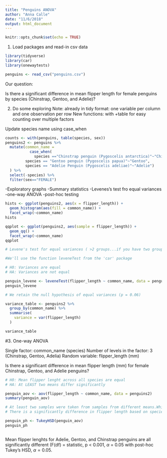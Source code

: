 ```yaml
---
title: "Penguins ANOVA"
author: "Anna Calle"
date: "11/6/2018"
output: html_document
---
```


```r
knitr::opts_chunk$set(echo = TRUE)
```

1. Load packages and read-in csv data

```r
library(tidyverse)
library(car)
library(onewaytests)

penguins <- read_csv("penguins.csv")


```


Our question:

Is there a significant difference in mean flipper length for female penguins by species (Chinstrap, Gentoo, and Adelie)?

2. Do some exploring
Note: already in tidy format: one variable per column and one observation per row
New functions: with +table for easy counting over multiple factors

Update species name using case_when

```r
counts <- with(penguins, table(species, sex))
penguins2 <- penguins %>%
  mutate(common_name =
           case_when(
             species =="Chinstrap penguin (Pygoscelis antarctica)"~"Chinstrap",
         species == "Gentoo penguin (Pygoscelis papua)"~"Gentoo",
         species == "Adelie Penguin (Pygoscelis adeliae)"~"Adelie")
  ) %>% 
  select(-species) %>% 
  filter(sex=="FEMALE")

```

-Exploratory graphs
-Summary statistics
-Levenes's test fro equal variances
-one-way ANOVA
-post-hoc testing

```r
hists <- ggplot(penguins2, aes(x = flipper_length)) +
  geom_histogram(aes(fill = common_name)) +
  facet_wrap(~common_name)
hists

qqplot <- ggplot(penguins2, aes(sample = flipper_length)) +
  geom_qq() +
  facet_wrap(~common_name)
qqplot

# Levene's test for equal variances ( >2 groups...if you have two groups , use the F-test for equal variances)

#We'll use the function leveneTest from the 'car' package

# H0: Variances are equal
# HA: Variances are not equal

penguin_levene <- leveneTest(flipper_length ~ common_name, data = penguins2)
penguin_levene

# We retain the null hypothesis of equal variances (p = 0.06)

variance_table <- penguins2 %>% 
  group_by(common_name) %>% 
  summarise(
    variance = var(flipper_length)
  )

variance_table

```

#3. One-way ANOVA

Single factor: common_name (species)
Number of levels in the factor: 3 (Chinstrap, Gentoo, Adelia)
Random variable: flipper_length (mm)

Is there a significant difference in mean flipper length (mm) for female Chinstrap, Gentoo, and Adelie penguins?

```r
# H0: Mean flipper lenght across all species are equal
# HA: At LEAST two means differ significantly

penguin_aov <- aov(flipper_length ~ common_name, data = penguins2)
summary(penguin_aov)

# At least two samples were taken from samples from different means.Which ones are different? All three are different from each other? Or something else?
# There is a significantly difference in flipper length based on species.

penguin_ph <- TukeyHSD(penguin_aov)
penguin_ph



```


Mean flipper lenghts for Adelie, Gentoo, and Chinstrap penguins are all significantly different (F(df) = statistic, p < 0.001, $\alpha$ = 0.05 with post-hoc Tukey's HSD, $\alpha = 0.05$.






